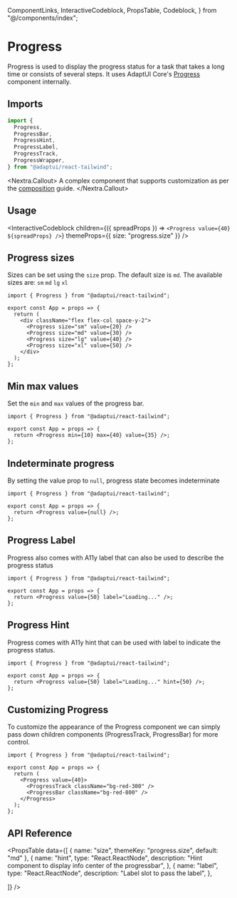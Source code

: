   ComponentLinks,
  InteractiveCodeblock,
  PropsTable,
  Codeblock,
} from "@/components/index";

# Progress

Progress is used to display the progress status for a task that takes a long
time or consists of several steps. It uses AdaptUI Core's
[Progress](https://github.com/adaptui/react/blob/main/docs/progress.md)
component internally.

<ComponentLinks github="progress" theme="progress" story="feedback-progress" />

## Imports

```js
import {
  Progress,
  ProgressBar,
  ProgressHint,
  ProgressLabel,
  ProgressTrack,
  ProgressWrapper,
} from "@adaptui/react-tailwind";
```

<Nextra.Callout>
  A complex component that supports customization as per the
  [composition](/docs/composition) guide.
</Nextra.Callout>

## Usage

<InteractiveCodeblock
  children={({ spreadProps }) => `<Progress value={40} ${spreadProps} />`}
  themeProps={{ size: "progress.size" }}
/>

## Progress sizes

Sizes can be set using the `size` prop. The default size is `md`. The available
sizes are: `sm` `md` `lg` `xl`

<Codeblock live noInline>

```
import { Progress } from "@adaptui/react-tailwind";

export const App = props => {
  return (
    <div className="flex flex-col space-y-2">
      <Progress size="sm" value={20} />
      <Progress size="md" value={30} />
      <Progress size="lg" value={40} />
      <Progress size="xl" value={50} />
    </div>
  );
};
```

</Codeblock>

## Min max values

Set the `min` and `max` values of the progress bar.

<Codeblock live noInline>

```
import { Progress } from "@adaptui/react-tailwind";

export const App = props => {
  return <Progress min={10} max={40} value={35} />;
};
```

</Codeblock>

## Indeterminate progress

By setting the value prop to `null`, progress state becomes indeterminate

<Codeblock live noInline>

```
import { Progress } from "@adaptui/react-tailwind";

export const App = props => {
  return <Progress value={null} />;
};
```

</Codeblock>

## Progress Label

Progress also comes with A11y label that can also be used to describe the
progress status

<Codeblock live noInline>

```
import { Progress } from "@adaptui/react-tailwind";

export const App = props => {
  return <Progress value={50} label="Loading..." />;
};
```

</Codeblock>

## Progress Hint

Progress comes with A11y hint that can be used with label to indicate the
progress status.

<Codeblock live noInline>

```
import { Progress } from "@adaptui/react-tailwind";

export const App = props => {
  return <Progress value={50} label="Loading..." hint={50} />;
};
```

</Codeblock>

## Customizing Progress

To customize the appearance of the Progress component we can simply pass down
children components (ProgressTrack, ProgressBar) for more control.

<Codeblock live noInline>

```
import { Progress } from "@adaptui/react-tailwind";

export const App = props => {
  return (
    <Progress value={40}>
      <ProgressTrack className="bg-red-300" />
      <ProgressBar className="bg-red-800" />
    </Progress>
  );
};
```

</Codeblock>

## API Reference

<PropsTable
  data={[
    { name: "size", themeKey: "progress.size", default: "md" },
    {
      name: "hint",
      type: "React.ReactNode",
      description: "Hint component to display info center of the progressbar",
    },
    {
      name: "label",
      type: "React.ReactNode",
      description: "Label slot to pass the label",
    },

]} />
